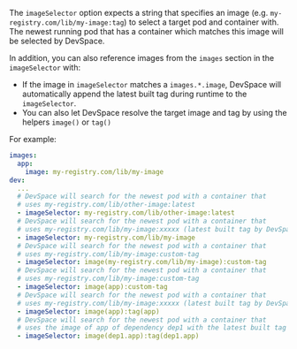 The `imageSelector` option expects a string that specifies an image (e.g. `my-registry.com/lib/my-image:tag`) to select a target pod and container with. The newest running pod that has a container which matches this image will be selected by DevSpace.

In addition, you can also reference images from the `images` section in the `imageSelector` with:
- If the image in `imageSelector` matches a `images.*.image`, DevSpace will automatically append the latest built tag during runtime to the `imageSelector`.
- You can also let DevSpace resolve the target image and tag by using the helpers `image()` or `tag()`

For example:
```yaml
images: 
  app: 
    image: my-registry.com/lib/my-image
dev:
  ...
  # DevSpace will search for the newest pod with a container that
  # uses my-registry.com/lib/other-image:latest
  - imageSelector: my-registry.com/lib/other-image:latest
  # DevSpace will search for the newest pod with a container that
  # uses my-registry.com/lib/my-image:xxxxx (latest built tag by DevSpace)
  - imageSelector: my-registry.com/lib/my-image
  # DevSpace will search for the newest pod with a container that
  # uses my-registry.com/lib/my-image:custom-tag
  - imageSelector: image(my-registry.com/lib/my-image):custom-tag
  # DevSpace will search for the newest pod with a container that
  # uses my-registry.com/lib/my-image:custom-tag
  - imageSelector: image(app):custom-tag
  # DevSpace will search for the newest pod with a container that
  # uses my-registry.com/lib/my-image:xxxxx (latest built tag by DevSpace)
  - imageSelector: image(app):tag(app)
  # DevSpace will search for the newest pod with a container that
  # uses the image of app of dependency dep1 with the latest built tag by DevSpace
  - imageSelector: image(dep1.app):tag(dep1.app)
```



